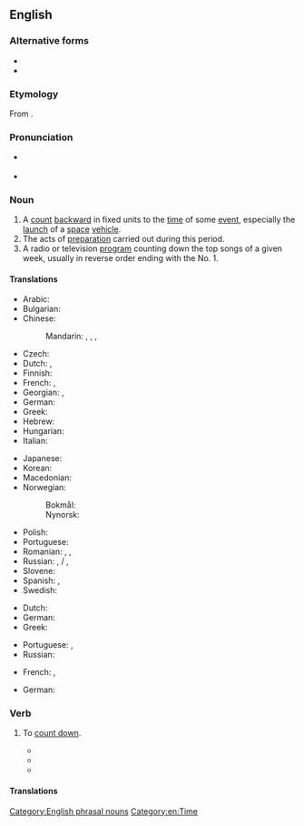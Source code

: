 {{also|Countdown|count-down|count down}}
==English==
{{wikipedia}}

===Alternative forms===
* {{l|en|count down}}
* {{l|en|count-down}}

===Etymology===
From {{compound|en|count|down}}.

===Pronunciation===
* {{a|noun}} {{IPA|en|/ˈkaʊntˌdaʊn/}}
* {{audio|en|LL-Q1860 (eng)-Vealhurl-countdown.wav|Audio (Southern England)}}

===Noun===
{{en-noun}}

# A [[count]] [[backward]] in fixed units to the [[time]] of some [[event]], especially the [[launch]] of a [[space]] [[vehicle]].
# The acts of [[preparation]] carried out during this period.
# A radio or television [[program]] counting down the top songs of a given week, usually in reverse order ending with the No. 1.

====Translations====
{{trans-top|a count backward to the time of some event}}
* Arabic: {{t|ar|عَدٌّ تَنَازُلِيٌّ|m}}
* Bulgarian: {{t|bg|отброяване|n}}
* Chinese:
*: Mandarin: {{t+|cmn|倒數|sc=Hani}}, {{t+|cmn|倒数|tr=dàoshǔ|sc=Hani}}, {{t+|cmn|倒計時}}, {{t+|cmn|倒计时|tr=dàojìshí}}
* Czech: {{t|cs|odpočítávání|n}}
* Dutch: {{t+|nl|aftelling|f}}, {{t+|nl|aftellen|n}}
* Finnish: {{t+|fi|lähtölaskenta}}
* French: {{t+|fr|compte à rebours|m}}, {{t+|fr|décompte|m}}
* Georgian: {{t|ka|უკუმიმართულებით ათვლა}}, {{t|ka|უკუათვლა}}
* German: {{t+|de|Countdown|m}}
* Greek: {{t+|el|αντίστροφη μέτρηση|f}}
* Hebrew: {{t|he|ספירה לאחור|f|tr=sfira le'akhor}}
* Hungarian: {{t|hu|visszaszámolás}}
* Italian: {{t+|it|conto alla rovescia|m}}
{{trans-mid}}
* Japanese: {{t|ja|カウントダウン|tr=kauntodaun}}
* Korean: {{t+|ko|카운트다운}}
* Macedonian: {{t|mk|одбројување|n}}
* Norwegian:
*: Bokmål: {{t|nb|nedtelling|m|f}}
*: Nynorsk: {{t|nn|nedteljing|f}}
* Polish: {{t+|pl|odliczanie|n}}
* Portuguese: {{t|pt|contagem regressiva}}
* Romanian: {{t|ro|denumărare|f}}, {{t|ro|numărare regresivă}}, {{t|ro|numărare inversă|f}}
* Russian: {{t+|ru|отсчёт|m}}, {{t|ru|обра́тный счёт}} / {{t|ru|обра́тный отсчёт|m}}, {{t|ru|счёт в обра́тном направле́нии|m}}
* Slovene: {{t|sl|odštevanje|n}}
* Spanish: {{t|es|cuenta atrás|f}} {{qualifier|Spain}}, {{t|es|cuenta regresiva|f}} {{qualifier|Latin America}}
* Swedish: {{t+|sv|nedräkning|c}}
{{trans-bottom}}

{{trans-top|the acts of preparation carried out during this period}}
* Dutch: {{t+|nl|aftelling|f}}
* German: {{t|de|Zeitkontrolle|f}}
* Greek: {{t+|el|αντίστροφη μέτρηση|f}}
{{trans-mid}}
* Portuguese: {{t|pt|contagem regressiva}}, {{t|pt|retrocontagem|f}}
* Russian: {{t|ru|обра́тный отсчёт|m}}
{{trans-bottom}}

{{trans-top|a radio or television program counting down the top songs of a given week}}
* French: {{t+|fr|hit-parade|m}}, {{t|fr|top 50|m}}
{{trans-mid}}
* German: {{t+|de|Countdown|m}}
{{trans-bottom}}

===Verb===
{{en-verb}}

# {{lb|en|nonstandard}} To [[count down]].
#* {{quote-book|en|title=Polarized fluorescence photobleaching for measuring fast rotational motion of cell surface receptors|author=Yifeng Yuan|year=1994|passage=This was accomplished in the old system by polling a software variable representing the number of prebleach bin and issuing a software command to trigger the AOM once the variable has '''countdowned''' to zero.}}
#* {{quote-book|en|title=Cluck|author=Stephen Mark Cox|year=2000|passage=Time measures itself out in a series of diminishing peristaltic ticks, '''countdowning''' slowly towards the miracle of Ignition.}}
#* {{quote-book|en|title=Firewater|author=Edward Stone Cohen|year=2003|page=129|ISBN=1888451432|passage=Whole families stood gawking at the massive statue, '''countdowning''' the five remaining minutes to the big one.}}

====Translations====
{{trans-see|count down}}

[[Category:English phrasal nouns]]
[[Category:en:Time]]